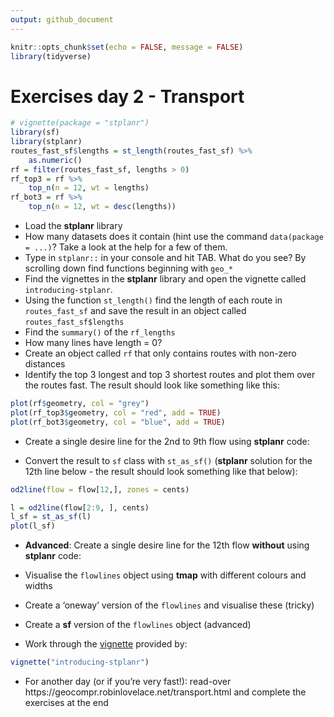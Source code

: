 ```yaml
---
output: github_document
---
```


<!-- Note: edit the .Rmd file not the .md file -->

```r
knitr::opts_chunk$set(echo = FALSE, message = FALSE)
library(tidyverse)
```

# Exercises day 2 - Transport

```r
# vignette(package = "stplanr")
library(sf)
library(stplanr)
routes_fast_sf$lengths = st_length(routes_fast_sf) %>% 
    as.numeric()
rf = filter(routes_fast_sf, lengths > 0)
rf_top3 = rf %>% 
    top_n(n = 12, wt = lengths)
rf_bot3 = rf %>% 
    top_n(n = 12, wt = desc(lengths))

```

- Load the **stplanr** library
- How many datasets does it contain (hint use the command `data(package = ...)`? Take a look at the help for a few of them.
- Type in `stplanr::` in your console and hit TAB. What do you see? By scrolling down find functions beginning with `geo_*`
- Find the vignettes in the **stplanr** library and open the vignette called `introducing-stplanr`.
- Using the function `st_length()` find the length of each route in `routes_fast_sf` and save the result in an object called `routes_fast_sf$lengths`
- Find the `summary()` of the `rf_lengths`
- How many lines have length = 0?
- Create an object called `rf` that only contains routes with non-zero distances
- Identify the top 3 longest and top 3 shortest routes and plot them over the routes fast. The result should look like something like this:

```r
plot(rf$geometry, col = "grey")
plot(rf_top3$geometry, col = "red", add = TRUE)
plot(rf_bot3$geometry, col = "blue", add = TRUE)
```

- Create a single desire line for the 2nd to 9th flow using **stplanr** code:

- Convert the result to `sf` class with `st_as_sf()` (**stplanr** solution for the 12th line below - the result should look something like that below):

```r
od2line(flow = flow[12,], zones = cents)
```

```r
l = od2line(flow[2:9, ], cents)
l_sf = st_as_sf(l)
plot(l_sf)
```



- **Advanced**: Create a single desire line for the 12th flow **without** using **stplanr** code:

- Visualise the `flowlines` object using **tmap** with different colours and widths
- Create a 'oneway' version of the `flowlines` and visualise these (tricky)
- Create a **sf** version of the `flowlines` object (advanced)

- Work through the [vignette](https://cran.r-project.org/web/packages/stplanr/vignettes/introducing-stplanr.html) provided by:

```r
vignette("introducing-stplanr")
```

- For another day (or if you're very fast!): read-over https://geocompr.robinlovelace.net/transport.html and complete the exercises at the end